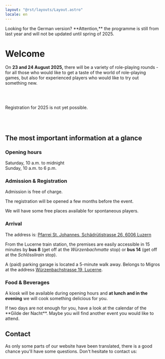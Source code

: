 ```yaml
---
layout: "@rst/layouts/Layout.astro"
locale: en
---
```



<Box type="success" link="/" linkLabel="go back to the German website">
  Looking for the German version?
</Box>

<Box type="special">
  **Attention,** the programme is still from last year and will not be updated until spring of 2025.
</Box>

# Welcome

On **23 and 24 August 2025,** there will be a variety of role-playing rounds - for all those who would like to get a taste of the world of role-playing games, but also for experienced players who would like to try out something new.

<ButtonLink link="/programm" label="show me the program" /> 

<br/>
<br/>

<Box>
  <p>
    Registration for 2025 is not yet possible.
  </p>
</Box>

<br/>
<br/>

## The most important information at a glance

### Opening hours

Saturday, 10 a.m. to midnight \
Sunday, 10 a.m. to 6 p.m.

### Admission & Registration

Admission is free of charge.

The registration will be opened a few months before the event.

We will have some free places available for spontaneous players.

### Arrival

The address is: [Pfarrei St. Johannes, Schädrütistrasse 26, 6006 Luzern](https://www.google.com/maps/place/Katholische+Pfarrei+St.+Johannes+Luzern+-+W%C3%BCrzenbach/@47.0557335,8.3467125,18z/data=!4m5!3m4!1s0x478ffbe4a1717e11:0x63ba1cf90c4e4c46!8m2!3d47.055803!4d8.3448403)

From the Lucerne train station, the premises are easily accessible in 15 minutes by **bus 8** (get off at the _Würzenbachmatte_ stop) or **bus 14** (get off at the _Schlösslirain_ stop).

A (paid) parking garage is located a 5-minute walk away. Belongs to Migros at the address [Würzenbachstrasse 19, Lucerne](https://www.google.com/maps/place/Migros+Supermarkt/@47.0548083,8.3433408,18.5z/data=!4m5!3m4!1s0x478ffb4e3b438fcf:0x44bae0889972cca5!8m2!3d47.0550141!4d8.3437071).

### Food & Beverages

A kiosk will be available during opening hours and **at lunch and in the evening** we will cook something delicious for you.

<Box type="success" link="https://gildedernacht.ch/en/#calendar" linkLabel="to the Gilde der Nacht calendar">
  If two days are not enough for you, have a look at the calendar of the **Gilde der Nacht**. Maybe you will find another event you would like to attend.
</Box>

## Contact

As only some parts of our website have been translated, there is a good chance you'll have some questions. Don't hesitate to contact us:

<ContactForm category="rollenspieltage" language="en" />
